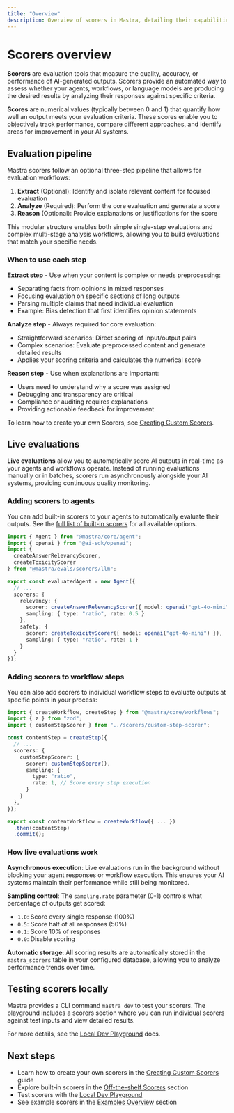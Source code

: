 ```yaml
---
title: "Overview"
description: Overview of scorers in Mastra, detailing their capabilities for evaluating AI outputs and measuring performance.
---
```


# Scorers overview

**Scorers** are evaluation tools that measure the quality, accuracy, or performance of AI-generated outputs. Scorers provide an automated way to assess whether your agents, workflows, or language models are producing the desired results by analyzing their responses against specific criteria.

**Scores** are numerical values (typically between 0 and 1) that quantify how well an output meets your evaluation criteria. These scores enable you to objectively track performance, compare different approaches, and identify areas for improvement in your AI systems.

## Evaluation pipeline

Mastra scorers follow an optional three-step pipeline that allows for evaluation workflows:

1. **Extract** (Optional): Identify and isolate relevant content for focused evaluation
2. **Analyze** (Required): Perform the core evaluation and generate a score
3. **Reason** (Optional): Provide explanations or justifications for the score

This modular structure enables both simple single-step evaluations and complex multi-stage analysis workflows, allowing you to build evaluations that match your specific needs.

### When to use each step

**Extract step** - Use when your content is complex or needs preprocessing:
- Separating facts from opinions in mixed responses
- Focusing evaluation on specific sections of long outputs
- Parsing multiple claims that need individual evaluation
- Example: Bias detection that first identifies opinion statements

**Analyze step** - Always required for core evaluation:
- Straightforward scenarios: Direct scoring of input/output pairs
- Complex scenarios: Evaluate preprocessed content and generate detailed results
- Applies your scoring criteria and calculates the numerical score

**Reason step** - Use when explanations are important:
- Users need to understand why a score was assigned
- Debugging and transparency are critical
- Compliance or auditing requires explanations
- Providing actionable feedback for improvement

To learn how to create your own Scorers, see [Creating Custom Scorers](/docs/scorers/custom-scorers).

## Live evaluations

**Live evaluations** allow you to automatically score AI outputs in real-time as your agents and workflows operate. Instead of running evaluations manually or in batches, scorers run asynchronously alongside your AI systems, providing continuous quality monitoring.

### Adding scorers to agents

You can add built-in scorers to your agents to automatically evaluate their outputs. See the [full list of built-in scorers](/docs/scorers/off-the-shelf-scorers) for all available options.

```typescript filename="src/mastra/agents/evaluated-agent.ts" showLineNumbers copy
import { Agent } from "@mastra/core/agent";
import { openai } from "@ai-sdk/openai";
import { 
  createAnswerRelevancyScorer,
  createToxicityScorer 
} from "@mastra/evals/scorers/llm";

export const evaluatedAgent = new Agent({
  // ...
  scorers: {
    relevancy: {
      scorer: createAnswerRelevancyScorer({ model: openai("gpt-4o-mini") }),
      sampling: { type: "ratio", rate: 0.5 }
    },
    safety: {
      scorer: createToxicityScorer({ model: openai("gpt-4o-mini") }),
      sampling: { type: "ratio", rate: 1 }
    }
  }
});
```

### Adding scorers to workflow steps

You can also add scorers to individual workflow steps to evaluate outputs at specific points in your process:

```typescript filename="src/mastra/workflows/content-generation.ts" showLineNumbers copy
import { createWorkflow, createStep } from "@mastra/core/workflows";
import { z } from "zod";
import { customStepScorer } from "../scorers/custom-step-scorer";

const contentStep = createStep({
  // ...
  scorers: {
    customStepScorer: {
      scorer: customStepScorer(),
      sampling: {
        type: "ratio",
        rate: 1, // Score every step execution
      }
    }
  },
});

export const contentWorkflow = createWorkflow({ ... })
  .then(contentStep)
  .commit();
```

### How live evaluations work

**Asynchronous execution**: Live evaluations run in the background without blocking your agent responses or workflow execution. This ensures your AI systems maintain their performance while still being monitored.

**Sampling control**: The `sampling.rate` parameter (0-1) controls what percentage of outputs get scored:
- `1.0`: Score every single response (100%)
- `0.5`: Score half of all responses (50%) 
- `0.1`: Score 10% of responses
- `0.0`: Disable scoring

**Automatic storage**: All scoring results are automatically stored in the `mastra_scorers` table in your configured database, allowing you to analyze performance trends over time.

## Testing scorers locally

Mastra provides a CLI command `mastra dev` to test your scorers. The playground includes a scorers section where you can run individual scorers against test inputs and view detailed results.

For more details, see the [Local Dev Playground](/docs/server-db/local-dev-playground) docs.

## Next steps

- Learn how to create your own scorers in the [Creating Custom Scorers](/docs/scorers/custom-scorers) guide
- Explore built-in scorers in the [Off-the-shelf Scorers](/docs/scorers/off-the-shelf-scorers) section
- Test scorers with the [Local Dev Playground](/docs/server-db/local-dev-playground)
- See example scorers in the [Examples Overview](/examples) section